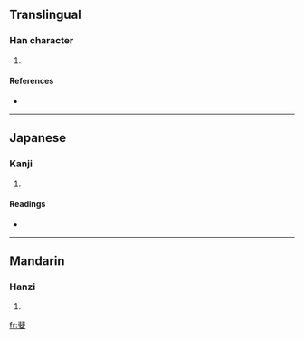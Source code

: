 ==Translingual==

===Han character===
{{Han char|rn=38|rad=女|as=08|sn=11|four=1144<sub>1</sub>|canj=中卜女 (LYV)}}

# {{defn|Han|sort=女08}}

====References====
* {{Han ref|kx=0264.260|dkj=06410|dj=0531.170|hdz=21057.080|uh=5A53|ud=23123|bh=D4DA|bd=54490}}

----

==Japanese==

===Kanji===
{{ja-kanji|grade=|rs=女08}}

# {{defn|Japanese}}

====Readings====
* {{ja-readings|on=[[ひ]] (hi)|kun=[[さまよう]] (samayou)}}

----

==Mandarin==

===Hanzi===
{{cmn-hanzi|pin=[[fēi]] ([[fei1]])|wg=fei<sup>1</sup>}}

# {{defn|Mandarin}}

[[fr:婓]]